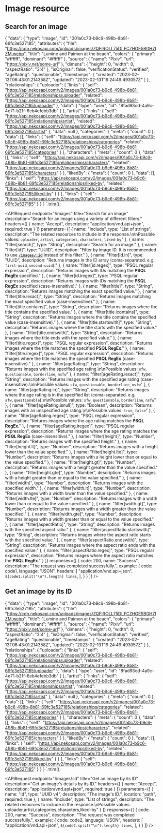 
# Image resource

## Search for an image

{
    "data": {
        "type": "image",
        "id": "001a0c73-b9c6-498b-8b81-69fc3e527185",
        "attributes": {
            "file": "https://cdn.nekosapi.com/uploads/images/ZQFIROLL75DLFCZHGE5BGH7IZM.webp",
            "title": "Lumine and Paimon at the beach",
            "colors": {
                "primary": "#ffffff",
                "dominant": "#ffffff"
            },
            "source": {
                "name": "Pixiv",
                "url": "https://pixiv.net/some-url"
            },
            "dimens": {
                "height": 0,
                "width": 0,
                "aspectRatio": "3:4"
            },
            "isOriginal": false,
            "verificationStatus": "verified",
            "ageRating": "questionable",
            "timestamps": {
                "created": "2023-02-13T06:43:01.214358Z",
                "updated": "2023-02-13T19:24:49.493057Z"
            }
        },
        "relationships": {
            "uploader": {
                "links": {
                    "self": "https://api.nekosapi.com/v2/images/001a0c73-b9c6-498b-8b81-69fc3e527185/relationships/uploader",
                    "related": "https://api.nekosapi.com/v2/images/001a0c73-b9c6-498b-8b81-69fc3e527185/uploader"
                },
                "data": {
                    "type": "user",
                    "id": "8fad93cd-4a9c-4e71-b21f-6eb4efebb3db"
                }
            },
            "artist": {
                "links": {
                    "self": "https://api.nekosapi.com/v2/images/001a0c73-b9c6-498b-8b81-69fc3e527185/relationships/artist",
                    "related": "https://api.nekosapi.com/v2/images/001a0c73-b9c6-498b-8b81-69fc3e527185/artist"
                },
                "data": null
            },
            "categories": {
                "meta": {
                    "count": 0
                },
                "data": [],
                "links": {
                    "self": "https://api.nekosapi.com/v2/images/001a0c73-b9c6-498b-8b81-69fc3e527185/relationships/categories",
                    "related": "https://api.nekosapi.com/v2/images/001a0c73-b9c6-498b-8b81-69fc3e527185/categories"
                }
            },
            "characters": {
                "meta": {
                    "count": 0
                },
                "data": [],
                "links": {
                    "self": "https://api.nekosapi.com/v2/images/001a0c73-b9c6-498b-8b81-69fc3e527185/relationships/characters",
                    "related": "https://api.nekosapi.com/v2/images/001a0c73-b9c6-498b-8b81-69fc3e527185/characters"
                }
            },
            "likedBy": {
                "meta": {
                    "count": 0
                },
                "data": [],
                "links": {
                    "self": "https://api.nekosapi.com/v2/images/001a0c73-b9c6-498b-8b81-69fc3e527185/relationships/liked-by",
                    "related": "https://api.nekosapi.com/v2/images/001a0c73-b9c6-498b-8b81-69fc3e527185/liked-by"
                }
            }
        },
        "links": {
            "self": "https://api.nekosapi.com/v2/images/001a0c73-b9c6-498b-8b81-69fc3e527185"
        }
    }
}
`.trim();

<APIRequest
    endpoint="/images"
    title="Search for an image"
    description="Search for an image using a variety of different filters."
    headers={[
        {
            name: "Accept",
            description: "application/vnd.api+json",
            required: true
        }
    ]}
    parameters={[
        {
            name: "include",
            type: "List of strings",
            description: "The related resources to include in the response.\n\nPossible values: `uploader`, `artist`, `categories`, `characters`, `liked-by`"
        },
        {
            name: "filter[search]",
            type: "String",
            description: "Search for an image."
        },
        {
            name: "filter[id]",
            type: "UUID",
            description: "Filter by image ID. It is recommended to use **[`/images/:id`](#get-an-image-by-its-id)** instead of this filter."
        },
        {
            name: "filter[id.in]",
            type: "UUID",
            description: "Returns images in the ID array (coma-separated. e.g. `first-uuid,second-uuid`)."
        },
        {
            name: "filter[id.regex]",
            type: "PSQL regular expression",
            description: "Returns images with IDs matching the **PSQL RegEx** specified."
        },
        {
            name: "filter[id.iregex]",
            type: "PSQL regular expression",
            description: "Returns images with IDs matching the **PSQL RegEx** specified (case-insensitive)."
        },
        {
            name: "filter[title]",
            type: "String",
            description: "Returns images matching the exact specified value."
        },
        {
            name: "filter[title.iexact]",
            type: "String",
            description: "Returns images matching the exact specified value (case-insensitive)."
        },
        {
            name: "filter[title.contains]",
            type: "String",
            description: "Returns images where the title contains the specified value."
        },
        {
            name: "filter[title.icontains]",
            type: "String",
            description: "Returns images where the title contains the specified value (case-insensitive)."
        },
        {
            name: "filter[title.startswith]",
            type: "String",
            description: "Returns images where the title starts with the specified value."
        },
        {
            name: "filter[title.endswith]",
            type: "String",
            description: "Returns images where the title ends with the specified value."
        },
        {
            name: "filter[title.regex]",
            type: "PSQL regular expression",
            description: "Returns images where the title matches the specified **PSQL RegEx**."
        },
        {
            name: "filter[title.iregex]",
            type: "PSQL regular expression",
            description: "Returns images where the title matches the specified **PSQL RegEx** (case-insensitive)."
        },
        {
            name: "filter[ageRating]",
            type: "String",
            description: "Returns images with the specified age rating.\n\nPossible values: `sfw`, `questionable`, `borderline`, `nsfw`"
        },
        {
            name: "filter[ageRating.iexact]",
            type: "String",
            description: "Returns images with the specified age rating (case-insensitive).\n\nPossible values: `sfw`, `questionable`, `borderline`, `nsfw`"
        },
        {
            name: "filter[ageRating.in]",
            type: "String",
            description: "Returns images where the age rating is in the specified list (coma-separated. e.g. `sfw,questionable`).\n\nPossible values: `sfw`, `questionable`, `borderline`, `nsfw`"
        },
        {
            name: "filter[ageRating.isnull]",
            type: "Boolean",
            description: "Returns images with an unspecified age rating.\n\nPossible values: `true`, `false`"
        },
        {
            name: "filter[ageRating.regex]",
            type: "PSQL regular expression",
            description: "Returns images where the age rating matches the **PSQL RegEx**."
        },
        {
            name: "filter[ageRating.iregex]",
            type: "PSQL regular expression",
            description: "Returns images where the age rating matches the **PSQL RegEx** (case-insensitive)."
        },
        {
            name: "filter[height]",
            type: "Number",
            description: "Returns images with the specified height."
        },
        {
            name: "filter[height.lt]",
            type: "Number",
            description: "Returns images with a height lower than the value specified."
        },
        {
            name: "filter[height.lte]",
            type: "Number",
            description: "Returns images with a height lower than or equal to the value specified."
        },
        {
            name: "filter[height.gt]",
            type: "Number",
            description: "Returns images with a height greater than the value specified."
        },
        {
            name: "filter[height.gte]",
            type: "Number",
            description: "Returns images with a height greater than or equal to the value specified."
        },
        {
            name: "filter[width]",
            type: "Number",
            description: "Returns images with the specified width."
        },
        {
            name: "filter[width.lt]",
            type: "Number",
            description: "Returns images with a width lower than the value specified."
        },
        {
            name: "filter[width.lte]",
            type: "Number",
            description: "Returns images with a width lower than or equal to the value specified."
        },
        {
            name: "filter[width.gt]",
            type: "Number",
            description: "Returns images with a width greater than the value specified."
        },
        {
            name: "filter[width.gte]",
            type: "Number",
            description: "Returns images with a width greater than or equal to the value specified."
        },
        {
            name: "filter[aspectRatio]",
            type: "String",
            description: "Returns images with the specified aspect ratio."
        },
        {
            name: "filter[aspectRatio.startswith]",
            type: "String",
            description: "Returns images where the aspect ratio starts with the specified value."
        },
        {
            name: "filter[aspectRatio.endswith]",
            type: "String",
            description: "Returns images where the aspect ratio ends with the specified value."
        },
        {
            name: "filter[aspectRatio.regex]",
            type: "PSQL regular expression",
            description: "Returns images where the aspect ratio matches the **PSQL RegEx**."
        }
    ]}
    responses={[
        {
            code: 200,
            name: "Success",
            description: "The request was completed successfully.",
            example: {
                code: code1,
                language: "JSON",
                headers: [
                    "application/vnd.api+json",
                    `${code1.split("\n").length} lines`,
                ],
            }
        }
    ]} />

## Get an image by its ID

{
    "data": {
        "type": "image",
        "id": "001a0c73-b9c6-498b-8b81-69fc3e527185",
        "attributes": {
            "file": "https://cdn.nekosapi.com/uploads/images/ZQFIROLL75DLFCZHGE5BGH7IZM.webp",
            "title": "Lumine and Paimon at the beach",
            "colors": {
                "primary": "#ffffff",
                "dominant": "#ffffff"
            },
            "source": {
                "name": "Pixiv",
                "url": "https://pixiv.net/some-url"
            },
            "dimens": {
                "height": 0,
                "width": 0,
                "aspectRatio": "3:4"
            },
            "isOriginal": false,
            "verificationStatus": "verified",
            "ageRating": "questionable",
            "timestamps": {
                "created": "2023-02-13T06:43:01.214358Z",
                "updated": "2023-02-13T19:24:49.493057Z"
            }
        },
        "relationships": {
            "uploader": {
                "links": {
                    "self": "https://api.nekosapi.com/v2/images/001a0c73-b9c6-498b-8b81-69fc3e527185/relationships/uploader",
                    "related": "https://api.nekosapi.com/v2/images/001a0c73-b9c6-498b-8b81-69fc3e527185/uploader"
                },
                "data": {
                    "type": "user",
                    "id": "8fad93cd-4a9c-4e71-b21f-6eb4efebb3db"
                }
            },
            "artist": {
                "links": {
                    "self": "https://api.nekosapi.com/v2/images/001a0c73-b9c6-498b-8b81-69fc3e527185/relationships/artist",
                    "related": "https://api.nekosapi.com/v2/images/001a0c73-b9c6-498b-8b81-69fc3e527185/artist"
                },
                "data": null
            },
            "categories": {
                "meta": {
                    "count": 0
                },
                "data": [],
                "links": {
                    "self": "https://api.nekosapi.com/v2/images/001a0c73-b9c6-498b-8b81-69fc3e527185/relationships/categories",
                    "related": "https://api.nekosapi.com/v2/images/001a0c73-b9c6-498b-8b81-69fc3e527185/categories"
                }
            },
            "characters": {
                "meta": {
                    "count": 0
                },
                "data": [],
                "links": {
                    "self": "https://api.nekosapi.com/v2/images/001a0c73-b9c6-498b-8b81-69fc3e527185/relationships/characters",
                    "related": "https://api.nekosapi.com/v2/images/001a0c73-b9c6-498b-8b81-69fc3e527185/characters"
                }
            },
            "likedBy": {
                "meta": {
                    "count": 0
                },
                "data": [],
                "links": {
                    "self": "https://api.nekosapi.com/v2/images/001a0c73-b9c6-498b-8b81-69fc3e527185/relationships/liked-by",
                    "related": "https://api.nekosapi.com/v2/images/001a0c73-b9c6-498b-8b81-69fc3e527185/liked-by"
                }
            }
        },
        "links": {
            "self": "https://api.nekosapi.com/v2/images/001a0c73-b9c6-498b-8b81-69fc3e527185"
        }
    }
}
`.trim();

<APIRequest
    endpoint="/images/:id"
    title="Get an image by its ID"
    description="Get an image's details by its ID."
    headers={[
        {
            name: "Accept",
            description: "application/vnd.api+json",
            required: true
        }
    ]}
    parameters={[
        {
            name: "id",
            type: "UUID v4",
            description: "The image's ID.",
            location: "path",
            required: true
        },
        {
            name: "include",
            type: "List of strings",
            description: "The related resources to include in the response.\nPossible values: uploader,artist,categories,characters,liked-by"
        }
    ]}
    responses={[
        {
            code: 200,
            name: "Success",
            description: "The request was completed successfully.",
            example: {
                code: code2,
                language: "JSON",
                headers: [
                    "application/vnd.api+json",
                    `${code2.split("\n").length} lines`,
                ],
            }
        }
    ]} />